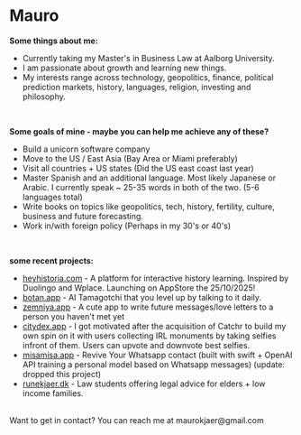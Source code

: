 # Mauro 


**Some things about me:**

- Currently taking my Master's in Business Law at Aalborg University.
- I am passionate about growth and learning new things. 
- My interests range across technology, geopolitics, finance, political prediction markets, history, languages, religion, investing and philosophy. 


<br />

**Some goals of mine - maybe you can help me achieve any of these?**
- Build a unicorn software company 
- Move to the US / East Asia (Bay Area or Miami preferably)
- Visit all countries + US states (Did the US east coast last year)
- Master Spanish and an additional language. Most likely Japanese or Arabic. I currently speak ~ 25-35 words in both of the two. (5-6 languages total) 
- Write books on topics like geopolitics, tech, history, fertility, culture, business and future forecasting. 
- Work in/with foreign policy (Perhaps in my 30's or 40's)


<br />

**some recent projects:**
- [heyhistoria.com](https://heyhistoria.com) - A platform for interactive history learning. Inspired by Duolingo and Wplace. Launching on AppStore the 25/10/2025!
- [botan.app](https://botan.app) - AI Tamagotchi that you level up by talking to it daily. 
- [zemniya.app](https://zemniya.app) - A cute app to write future messages/love letters to a person you haven't met yet 
- [citydex.app](https://citydex.app) - I got motivated after the acquisition of Catchr to build my own spin on it with users collecting IRL monuments by taking selfies infront of them. Users can upvote and downvote best selfies. 
- [misamisa.app](https://misamisa.app) - Revive Your Whatsapp contact (built with swift + OpenAI API training a personal model based on Whatsapp messages) (update: dropped this project) 
- [runekjaer.dk](https://runekjaer.dk) - Law students offering legal advice for elders + low income families. 

<br />
Want to get in contact? You can reach me at maurokjaer@gmail.com
